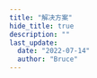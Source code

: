 ```yaml
---
title: "解决方案"
hide_title: true
description: ""
last_update:
  date: "2022-07-14"
  author: "Bruce"
---
```



<FeatureIcon src={javascript} title="解决方案" />
<LinkList
  data={[
    {
      title: "获取设备类型",
      link: "/docs/javascript/solutions/get-device-type",
      src: javascript,
    },
    {
      title: "获取文件类型",
      link: "/docs/javascript/solutions/get-file-type",
      src: javascript,
    },
    {
      title: "从 HTML 中提取文字",
      link: "/docs/javascript/solutions/get-text-from-html",
      src: javascript,
    },
    {
      title: "日期、时间处理",
      link: "/docs/javascript/solutions/possessing-date",
      src: javascript,
    },
    {
      title: "获取 URL Query 参数",
      link: "/docs/javascript/solutions/get-url-parameter",
      src: javascript,
    },
    {
      title: "复制文本至剪切板",
      link: "/docs/javascript/solutions/copy-text-to-clipboard",
      src: javascript,
    },
  ]}
/>
